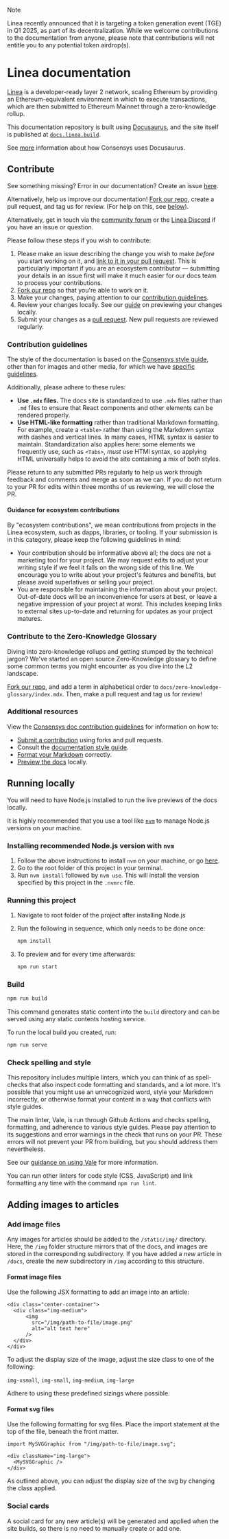 > [!NOTE]
> Linea recently announced that it is targeting a token generation event (TGE) in Q1 2025, as part
> of its decentralization. While we welcome contributions to the documentation from anyone, please 
> note that contributions will not entitle you to any potential token airdrop(s).

# Linea documentation

[Linea](https://linea.build/) is a developer-ready layer 2 network, scaling Ethereum by providing
an Ethereum-equivalent environment in which to execute transactions, which are then submitted to
Ethereum Mainnet through a zero-knowledge rollup.

This documentation repository is built using [Docusaurus](https://docusaurus.io/), and the site
itself is published at [`docs.linea.build`](https://docs.linea.build/).

See [more](https://docs-template.consensys.net/) information about how Consensys uses Docusaurus.

## Contribute

See something missing? Error in our documentation? Create an issue [here](https://github.com/Consensys/doc.linea/issues).

Alternatively, help us improve our documentation! [Fork our repo](https://github.com/ConsenSys/doc.linea/fork),
create a pull request, and tag us for review. (For help on this, see [below](#how-to-submit-a-suggestion-or-change)).

Alternatively, get in touch via the [community forum](https://community.linea.build/) or the 
[Linea Discord](https://discord.gg/linea) if you have an issue or question.

Please follow these steps if you wish to contribute:
1. Please make an issue describing the change you wish to make _before_ you start working on it, and
[link to it in your pull request](https://docs.github.com/en/issues/tracking-your-work-with-issues/linking-a-pull-request-to-an-issue).
This is particularly important if you are an ecosystem contributor — submitting your details in an 
issue first will make it much easier for our docs team to process your contributions.
2. [Fork our repo](https://github.com/ConsenSys/doc.linea/fork) so that you're able to work on it. 
3. Make your changes, paying attention to our [contribution guidelines](#contribution-guidelines).
4. Review your changes locally. See our [guide](#running-locally) on previewing your 
changes locally.
5. Submit your changes as a [pull request](https://docs.github.com/en/pull-requests/collaborating-with-pull-requests/proposing-changes-to-your-work-with-pull-requests/creating-a-pull-request).
New pull requests are reviewed regularly.

### Contribution guidelines

The style of the documentation is based on the [Consensys style guide](https://docs-template.consensys.net/contribute/style-guide),
other than for images and other media, for which we have [specific guidelines](#adding-images-to-articles).

Additionally, please adhere to these rules: 
- **Use `.mdx` files.** The docs site is standardized to use `.mdx` files rather than `.md` files to
ensure that React components and other elements can be rendered properly. 
- **Use HTML-like formatting** rather than traditional Markdown formatting. For example, create a 
`<table>` rather than using the Markdown syntax with dashes and vertical lines. In many cases, 
HTML syntax is easier to maintain. Standardization also applies here: some elements we frequently
use, such as `<Tabs>`, _must_ use HTMl syntax, so applying HTML universally helps to avoid the site 
containing a mix of both styles.

Please return to any submitted PRs regularly to help us work through feedback and comments and 
merge as soon as we can. If you do not return to your PR for edits within three months of us 
reviewing, we will close the PR. 

#### Guidance for ecosystem contributions

By "ecosystem contributions", we mean contributions from projects in the Linea ecosystem, such as 
dapps, libraries, or tooling. If your submission is in this category, please keep the following
guidelines in mind:

- Your contribution should be informative above all; the docs are not a marketing tool for your 
project. We may request edits to adjust your writing style if we feel it falls on the wrong side of 
this line. We encourage you to write about your project's features and benefits, but please avoid 
superlatives or selling your project.
- You are responsible for maintaining the information about your project. Out-of-date docs will be 
an inconvenience for users at best, or leave a negative impression of your project at worst. This 
includes keeping links to external sites up-to-date and returning for updates as your project
matures.

### Contribute to the Zero-Knowledge Glossary

Diving into zero-knowledge rollups and getting stumped by the technical jargon? We've started an
open source Zero-Knowledge glossary to define some common terms you might encounter as you dive
into the L2 landscape.

[Fork our repo](https://github.com/Consensys/doc.linea/fork), and add a term in alphabetical
order to `docs/zero-knowledge-glossary/index.mdx`. Then, make a pull request and tag us for review!

### Additional resources

View the [Consensys doc contribution guidelines](https://docs-template.consensys.net/) for
information on how to:

- [Submit a contribution](https://docs-template.consensys.net/contribute/submit-a-contribution) using forks and pull requests.
- Consult the [documentation style guide](https://docs-template.consensys.net/contribute/style-guide).
- [Format your Markdown](https://docs-template.consensys.net/contribute/format-markdown) correctly.
- [Preview the docs](https://docs-template.consensys.net/contribute/preview) locally.

## Running locally

You will need to have Node.js installed to run the live previews of the docs locally.

It is highly recommended that you use a tool like [`nvm`](https://github.com/nvm-sh/nvm#installing-and-updating)
to manage Node.js versions on your machine.

### Installing recommended Node.js version with `nvm`

1. Follow the above instructions to install `nvm` on your machine, or go [here](https://github.com/nvm-sh/nvm#installing-and-updating).
2. Go to the root folder of this project in your terminal.
3. Run `nvm install` followed by `nvm use`. This will install the version specified by this project in the `.nvmrc` file.

### Running this project

1. Navigate to root folder of the project after installing Node.js
2. Run the following in sequence, which only needs to be done once:

   ```bash
   npm install
   ```

3. To preview and for every time afterwards:

   ```bash
   npm run start
   ```

### Build

   ```bash
   npm run build
   ```

This command generates static content into the `build` directory and can be served using any static
contents hosting service.

To run the local build you created, run:

   ```bash
   npm run serve
   ```

### Check spelling and style

This repository includes multiple linters, which you can think of as spell-checks that also inspect
code formatting and standards, and a lot more. It's possible that you might use an unrecognized word,
style your Markdown incorrectly, or otherwise format your content in a way that conflicts with 
style guides.

The main linter, Vale, is run through Github Actions and checks spelling, formatting, and adherence to
various style guides. Please pay attention to its suggestions and error warnings in the check that
runs on your PR. These errors will not prevent your PR from building, but you should address them
nevertheless. 

See our [guidance on using Vale](https://docs-template.consensys.net/contribute/run-vale) for more
information.

You can run other linters for code style (CSS, JavaScript) and link formatting any time with the 
command `npm run lint`.

## Adding images to articles

### Add image files

Any images for articles should be added to the `/static/img/` directory. Here, the `/img` folder
structure mirrors that of the docs, and images are stored in the corresponding subdirectory. If
you have added a _new_ article in `/docs`, create the new subdirectory in `/img` according to this
structure.

#### Format image files

Use the following JSX formatting to add an image into an article:

```
<div class="center-container">
  <div class="img-medium">
      <img
        src="/img/path-to-file/image.png"
        alt="alt text here"
      />
  </div>
</div>
```

To adjust the display size of the image, adjust the size class to one of the following:

`img-xsmall`, `img-small`, `img-medium`, `img-large`

Adhere to using these predefined sizings where possible.

#### Format svg files

Use the following formatting for svg files. Place the import statement at the top of the file,
beneath the front matter.

```
import MySVGGraphic from "/img/path-to-file/image.svg";
```
```
<div className="img-large">
  <MySVGGraphic />
</div>
```

As outlined above, you can adjust the display size of the svg by changing the class applied.

### Social cards

A social card for any new article(s) will be generated and applied when the site builds, so there
is no need to manually create or add one.

